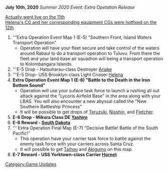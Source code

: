 '''July 10th, 2020''' ''Summer 2020 Event: Extra Opetation Release''

[https://twitter.com/KanColle_STAFF/status/1281657629031321600 Actually went live on the 11th]
<br>[https://twitter.com/KanColle_STAFF/status/1281975568473354241 Helena's CG and her corresponding equipment CGs were hotfixed on the 12th]

# '''Extra Operation Event Map 1 (E-5) "Southern Front, Island Waters Transport Operation"
#* Operation will have your fleet secure and take control of the waters around Rabaul to do a transport operation to Tuluvu. From there the fleet and your land base air squadron will being a transport operation to Kolombangara Islands.
# '''E-5 Drop - Hatsuharau-class Destroyer [[Ariake]]
# '''E-5 Drop- USS Brooklyn-class Light Cruiser [[Helena]]
# '''Extra Operation Event Map 1 (E-6) "Battle to the Death in the Iron Bottom Sound"'''
#* Operation will use your suface task force to launch a rushing all out attack against the "Lycoris Airfeild Base"  in the area along with your LBAS. You will also encounter a new abyssal called the "New Southern Battleship Princess"
#* It will be possible to get drops of [[Teruzuki]], [[Nisshin]], and [[Fletcher]].
# '''E-6 Drop - Mikura Class DE [[Yashiro]]'''
# '''E-6 Reward - [[South Dakota]]'''
# ''' Extra Operation Final Map (E-7) "Decisive Battle! Battle of the South Pacific!"
#* This operation have your carrier task force to battle against the enemy task force with your carriers across Santa Cruz.
#* It will possible to get [[Taihou]] and [[Akigumo]] on this map.
# ''' E-7 Reward - USS Yorktown-class Carrier [[Hornet]]'''
[[Category:Game Updates]]
